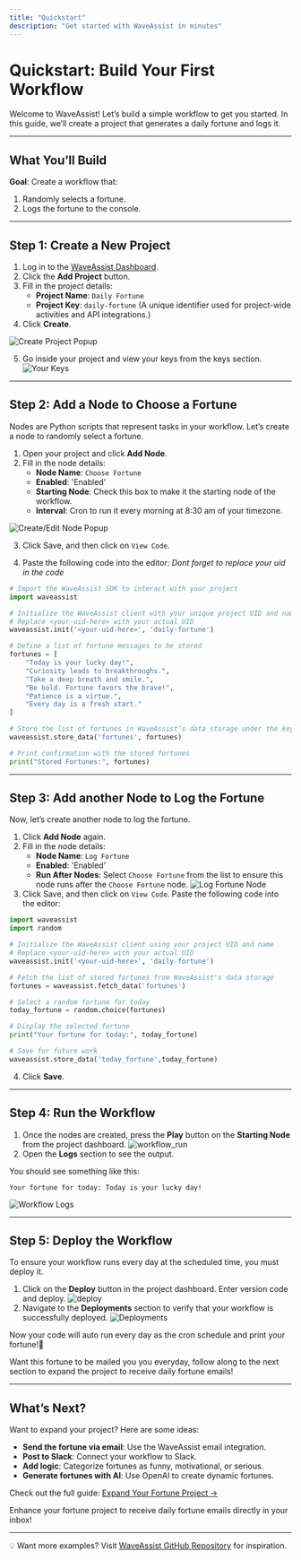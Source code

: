 ```yaml
---
title: "Quickstart"
description: "Get started with WaveAssist in minutes"
---
```


# Quickstart: Build Your First Workflow

Welcome to WaveAssist! Let’s build a simple workflow to get you started. In this guide, we’ll create a project that generates a daily fortune and logs it.

---

## What You’ll Build

**Goal**: Create a workflow that:

1. Randomly selects a fortune.
2. Logs the fortune to the console.

---

## Step 1: Create a New Project

1. Log in to the [WaveAssist Dashboard](https://app.waveassist.io).
2. Click the **Add Project** button.
3. Fill in the project details:
   - **Project Name**: `Daily Fortune`
   - **Project Key**: `daily-fortune` (A unique identifier used for project-wide activities and API integrations.)
4. Click **Create**.

<Frame caption="Create a New Project">
	<img src="/images/create_project_popup.png" alt="Create Project Popup" />
</Frame>

5. Go inside your project and view your keys from the keys section.
   <Frame caption="Create a New Project">
   	<img src="/images/your-keys.png" alt="Your Keys" />
   </Frame>

---

## Step 2: Add a Node to Choose a Fortune

Nodes are Python scripts that represent tasks in your workflow. Let’s create a node to randomly select a fortune.

1. Open your project and click **Add Node**.
2. Fill in the node details:
   - **Node Name**: `Choose Fortune`
   - **Enabled**: 'Enabled'
   - **Starting Node**: Check this box to make it the starting node of the workflow.
   - **Interval**: Cron to run it every morning at 8:30 am of your timezone.

<Frame caption="Create and Edit Node">
	<img src="/images/create_edit_node.png" alt="Create/Edit Node Popup" />
</Frame>

3. Click Save, and then click on `View Code`.

4. Paste the following code into the editor: _Dont forget to replace your uid in the code_

```python
# Import the WaveAssist SDK to interact with your project
import waveassist

# Initialize the WaveAssist client with your unique project UID and name
# Replace <your-uid-here> with your actual UID
waveassist.init('<your-uid-here>', 'daily-fortune')

# Define a list of fortune messages to be stored
fortunes = [
    "Today is your lucky day!",
    "Curiosity leads to breakthroughs.",
    "Take a deep breath and smile.",
    "Be bold. Fortune favors the brave!",
    "Patience is a virtue.",
    "Every day is a fresh start."
]

# Store the list of fortunes in WaveAssist’s data storage under the key 'fortunes'
waveassist.store_data('fortunes', fortunes)

# Print confirmation with the stored fortunes
print("Stored Fortunes:", fortunes)
```

---

## Step 3: Add another Node to Log the Fortune

Now, let’s create another node to log the fortune.

1. Click **Add Node** again.
2. Fill in the node details:
   - **Node Name**: `Log Fortune`
   - **Enabled**: 'Enabled'
   - **Run After Nodes**: Select `Choose Fortune` from the list to ensure this node runs after the `Choose Fortune` node.
     <Frame caption="Log Fortune Node">
     	<img src="/images/log_fortune_node.png" alt="Log Fortune Node" />
     </Frame>
3. Click Save, and then click on `View Code`. Paste the following code into the editor:

```python
import waveassist
import random

# Initialize the WaveAssist client using your project UID and name
# Replace <your-uid-here> with your actual UID
waveassist.init('<your-uid-here>', 'daily-fortune')

# Fetch the list of stored fortunes from WaveAssist's data storage
fortunes = waveassist.fetch_data('fortunes')

# Select a random fortune for today
today_fortune = random.choice(fortunes)

# Display the selected fortune
print("Your fortune for today:", today_fortune)

# Save for future work
waveassist.store_data('today_fortune',today_fortune)
```

4. Click **Save**.

---

## Step 4: Run the Workflow

1. Once the nodes are created, press the **Play** button on the **Starting Node** from the project dashboard.
   <Frame caption="Log Fortune Node">
   	<img src="/images/workflow_run.png" alt="workflow_run" />
   </Frame>
2. Open the **Logs** section to see the output.

You should see something like this:

```
Your fortune for today: Today is your lucky day!
```

<Frame caption="Workflow Log Output">
	<img src="/images/logs.png" alt="Workflow Logs" />
</Frame>

---

## Step 5: Deploy the Workflow

To ensure your workflow runs every day at the scheduled time, you must deploy it.

1. Click on the **Deploy** button in the project dashboard. Enter version code and deploy.
   <Frame caption="Deploy">
   	<img src="/images/deploy.png" alt="deploy" />
   </Frame>
2. Navigate to the **Deployments** section to verify that your workflow is successfully deployed.
   <Frame caption="Deployments">
   	<img src="/images/deployment.png" alt="Deployments" />
   </Frame>

Now your code will auto run every day as the cron schedule and print your fortune!🎉

Want this fortune to be mailed you you everyday, follow along to the next section to expand the project to receive daily fortune emails!

---

## What’s Next?

Want to expand your project? Here are some ideas:

- **Send the fortune via email**: Use the WaveAssist email integration.
- **Post to Slack**: Connect your workflow to Slack.
- **Add logic**: Categorize fortunes as funny, motivational, or serious.
- **Generate fortunes with AI**: Use OpenAI to create dynamic fortunes.

Check out the full guide: [Expand Your Fortune Project →](./whats-next)

<Card title="Expand Your Fortune Project" icon="arrow-right" href="./whats-next">
	Enhance your fortune project to receive daily fortune emails directly in your inbox!
</Card>

---

💡 Want more examples? Visit [WaveAssist GitHub Repository](https://github.com/WaveAssist/waveassist) for inspiration.
